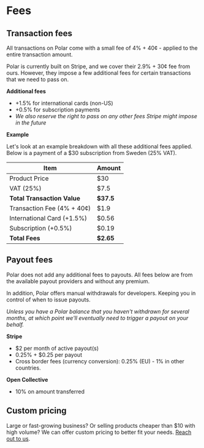# Fees

## Transaction fees

All transactions on Polar come with a small fee of 4% + 40¢ - applied to the entire
transaction amount.

Polar is currently built on Stripe, and we cover their 2.9% + 30¢ fee from ours.
However, they impose a few additional fees for certain transactions that we need to pass on.

**Additional fees**

- +1.5% for international cards (non-US)
- +0.5% for subscription payments
- _We also reserve the right to pass on any other fees Stripe might impose in
  the future_

**Example**

Let's look at an example breakdown with all these additional fees applied.
Below is a payment of a $30 subscription from Sweden (25% VAT).

| Item                        | Amount    |
| --------------------------- | --------- |
| Product Price               | $30       |
| VAT (25%)                   | $7.5      |
| **Total Transaction Value** | **$37.5** |
| Transaction Fee (4% + 40¢)  | $1.9      |
| International Card (+1.5%)  | $0.56     |
| Subscription (+0.5%)        | $0.19     |
| **Total Fees**              | **$2.65** |

## Payout fees

Polar does not add any additional fees to payouts. All fees below are from the
available payout providers and without any premium.

In addition, Polar offers manual withdrawals for developers. Keeping you in
control of when to issue payouts.

_Unless you have a Polar balance that you haven't withdrawn for several months, at
which point we'll eventually need to trigger a payout on your behalf._

**Stripe**

- $2 per month of active payout(s)
- 0.25% + $0.25 per payout
- Cross border fees (currency conversion): 0.25% (EU) - 1% in other countries.

**Open Collective**

- 10% on amount transferred

## Custom pricing

Large or fast-growing business? Or selling products cheaper than $10 with high
volume? We can offer custom pricing to better fit your needs. [Reach out to
us](/docs/support).
